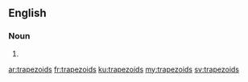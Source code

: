 ==English==

===Noun===
{{head|en|plural}}

# {{plural of|trapezoid|lang=en|nocat=1}}

[[ar:trapezoids]]
[[fr:trapezoids]]
[[ku:trapezoids]]
[[my:trapezoids]]
[[sv:trapezoids]]